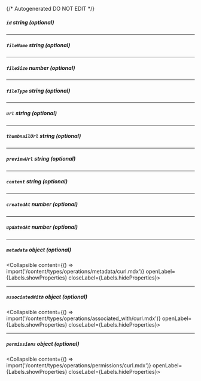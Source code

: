 {/* Autogenerated DO NOT EDIT  */}

##### `id` _string (optional)_

---
##### `fileName` _string (optional)_

---
##### `fileSize` _number (optional)_

---
##### `fileType` _string (optional)_

---
##### `url` _string (optional)_

---
##### `thumbnailUrl` _string (optional)_

---
##### `previewUrl` _string (optional)_

---
##### `content` _string (optional)_

---
##### `createdAt` _number (optional)_

---
##### `updatedAt` _number (optional)_

---
##### `metadata` _object (optional)_
<Collapsible content={() => import('/content/types/operations/metadata/curl.mdx')} openLabel={Labels.showProperties} closeLabel={Labels.hideProperties}>
</Collapsible>

---
##### `associatedWith` _object (optional)_
<Collapsible content={() => import('/content/types/operations/associated_with/curl.mdx')} openLabel={Labels.showProperties} closeLabel={Labels.hideProperties}>
</Collapsible>

---
##### `permissions` _object (optional)_
<Collapsible content={() => import('/content/types/operations/permissions/curl.mdx')} openLabel={Labels.showProperties} closeLabel={Labels.hideProperties}>
</Collapsible>


